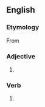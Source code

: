==English==

===Etymology===
From {{prefix|en|dis|coloured}}

===Adjective===
{{en-adj}}

# {{standard spelling of|en|from=British spelling|discolored}}

===Verb===
{{head|en|verb form}}

# {{en-past of|discolour}}